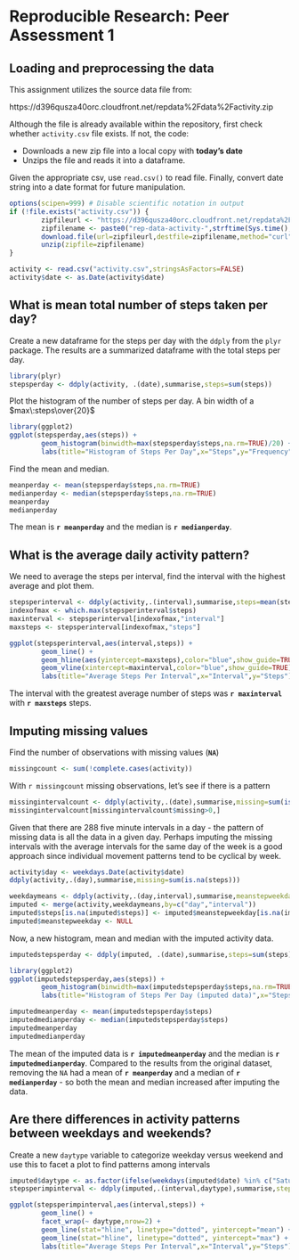 # Reproducible Research: Peer Assessment 1


## Loading and preprocessing the data

This assignment utilizes the source data file from:

https://d396qusza40orc.cloudfront.net/repdata%2Fdata%2Factivity.zip

Although the file is already available within the repository, first check whether `activity.csv` file exists. If not, the code:

- Downloads a new zip file into a local copy with **today's date**
- Unzips the file and reads it into a dataframe.

Given the appropriate csv, use `read.csv()` to read file. Finally, convert date string into a date format for future manipulation.

```r
options(scipen=999) # Disable scientific notation in output
if (!file.exists("activity.csv")) {
        zipfileurl <- "https://d396qusza40orc.cloudfront.net/repdata%2Fdata%2Factivity.zip"
        zipfilename <- paste0("rep-data-activity-",strftime(Sys.time(),"%Y%m%d"),".zip")
        download.file(url=zipfileurl,destfile=zipfilename,method="curl")
        unzip(zipfile=zipfilename)
}

activity <- read.csv("activity.csv",stringsAsFactors=FALSE)
activity$date <- as.Date(activity$date)

```

## What is mean total number of steps taken per day?

Create a new dataframe for the steps per day with the `ddply` from the `plyr` package. The results are a summarized dataframe with the total steps per day.

```r
library(plyr)
stepsperday <- ddply(activity, .(date),summarise,steps=sum(steps))

```

Plot the histogram of the number of steps per day. A bin width of a $max\:steps\over{20}$
```r
library(ggplot2)
ggplot(stepsperday,aes(steps)) + 
        geom_histogram(binwidth=max(stepsperday$steps,na.rm=TRUE)/20) +
        labs(title="Histogram of Steps Per Day",x="Steps",y="Frequency")
````

Find the mean and median.

```r
meanperday <- mean(stepsperday$steps,na.rm=TRUE)
medianperday <- median(stepsperday$steps,na.rm=TRUE)
meanperday
medianperday
```

The mean is **`r meanperday`** and the median is **`r medianperday`**.

## What is the average daily activity pattern?

We need to average the steps per interval, find the interval with the highest average and plot them.

```r
stepsperinterval <- ddply(activity,.(interval),summarise,steps=mean(steps,na.rm=TRUE))
indexofmax <- which.max(stepsperinterval$steps)
maxinterval <- stepsperinterval[indexofmax,"interval"]
maxsteps <- stepsperinterval[indexofmax,"steps"]

ggplot(stepsperinterval,aes(interval,steps)) +
        geom_line() +
        geom_hline(aes(yintercept=maxsteps),color="blue",show_guide=TRUE) +
        geom_vline(xintercept=maxinterval,color="blue",show_guide=TRUE) +
        labs(title="Average Steps Per Interval",x="Interval",y="Steps")
```

The interval with the greatest average number of steps was **`r maxinterval`** with **`r maxsteps`** steps.

## Imputing missing values

Find the number of observations with missing values (**`NA`**)
```r
missingcount <- sum(!complete.cases(activity))
```
With `r missingcount` missing observations, let's see if there is a pattern

```r
missingintervalcount <- ddply(activity,.(date),summarise,missing=sum(is.na(steps)))
missingintervalcount[missingintervalcount$missing>0,]

```

Given that there are 288 five minute intervals in a day - the pattern of missing data is all the data in a given day. Perhaps imputing the missing intervals with the average intervals for the same day of the week is a good approach since individual movement patterns tend to be cyclical by week.

```r
activity$day <- weekdays.Date(activity$date)
ddply(activity,.(day),summarise,missing=sum(is.na(steps)))

weekdaymeans <- ddply(activity,.(day,interval),summarise,meanstepweekday=mean(steps,na.rm=TRUE))
imputed <- merge(activity,weekdaymeans,by=c("day","interval"))
imputed$steps[is.na(imputed$steps)] <- imputed$meanstepweekday[is.na(imputed$steps)]
imputed$meanstepweekday <- NULL

```

Now, a new histogram, mean and median with the imputed activity data.

```r

imputedstepsperday <- ddply(imputed, .(date),summarise,steps=sum(steps))

library(ggplot2)
ggplot(imputedstepsperday,aes(steps)) + 
        geom_histogram(binwidth=max(imputedstepsperday$steps,na.rm=TRUE)/20) +
        labs(title="Histogram of Steps Per Day (imputed data)",x="Steps",y="Frequency")
````

```r
imputedmeanperday <- mean(imputedstepsperday$steps)
imputedmedianperday <- median(imputedstepsperday$steps)
imputedmeanperday
imputedmedianperday
```

The mean of the imputed data is **`r imputedmeanperday`** and the median is **`r imputedmedianperday`**. Compared to the results from the original dataset, removing the `NA` had a mean of **`r meanperday`** and a median of **`r medianperday`** - so both the mean and median increased after imputing the data.

## Are there differences in activity patterns between weekdays and weekends?

Create a new `daytype` variable to categorize weekday versus weekend and use this to facet a plot to find patterns among intervals

```r
imputed$daytype <- as.factor(ifelse(weekdays(imputed$date) %in% c("Saturday","Sunday"), "weekend", "weekday"))
stepsperimpinterval <- ddply(imputed,.(interval,daytype),summarise,steps=mean(steps,na.rm=TRUE))

ggplot(stepsperimpinterval,aes(interval,steps)) +
        geom_line() +
        facet_wrap(~ daytype,nrow=2) +
        geom_line(stat="hline", linetype="dotted", yintercept="mean") +
        geom_line(stat="hline", linetype="dotted", yintercept="max") +
        labs(title="Average Steps Per Interval",x="Interval",y="Steps")
```
